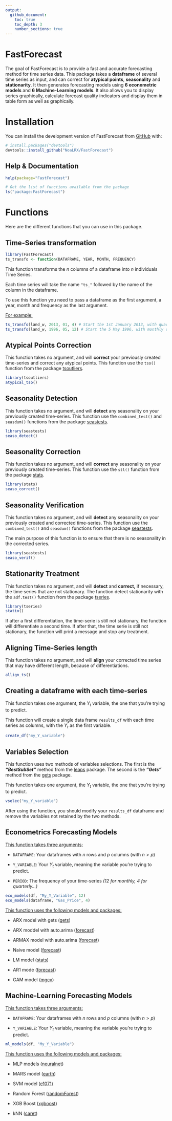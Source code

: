 ```yaml
---
output: 
  github_document:
    toc: true
    toc_depth: 3
    number_sections: true
---
```


<!-- README.md is generated from README.Rmd. Please edit that file -->

<!-- TOC_PLACEHOLDER -->

# FastForecast {.unnumbered}

<!-- badges: start -->

<!-- badges: end -->

The goal of FastForecast is to provide a fast and accurate forecasting method for time series data. This package takes a **dataframe** of several time series as input, and can correct for **atypical points**, **seasonality** and **stationarity**. It then generates forecasting models using **6 econometric models** and **6 Machine-Learning models**. It also allows you to display series graphically, calculate forecast quality indicators and display them in table form as well as graphically.

# Installation

You can install the development version of FastForecast from [GitHub](https://github.com/) with:

``` r
# install.packages("devtools")
devtools::install_github("NoaLRX/FastForecast")
```

## Help & Documentation

```r
help(package="FastForecast")

# Get the list of functions available from the package
ls("package:FastForecast")
```

# Functions

Here are the different functions that you can use in this package.

## Time-Series transformation

```r
library(FastForecast)
ts_transfo <- function(DATAFRAME, YEAR, MONTH, FREQUENCY)
```

This function transforms the $n$ columns of a dataframe into $n$ individuals Time Series.

Each time series will take the name `"ts_"` followed by the name of the column in the dataframe.

To use this function you need to pass a dataframe as the first argument, a year, month and frequency as the last argument.

[For example:]{.underline}

```r
ts_transfo(land_w, 2013, 01, 4) # Start the 1st January 2013, with quarterly data
ts_transfo(land_w, 1996, 05, 12) # Start the 5 May 1996, with monthly data
```

## Atypical Points Correction

This function takes no argument, and will **correct** your previously created time-series and correct any atypical points. This function use the `tso()` function from the package [tsoutliers](https://www.rdocumentation.org/packages/tsoutliers/versions/0.6-8/topics/tso).

```r
library(tsoutliers)
atypical_tso()
```

## Seasonality Detection

This function takes no argument, and will **detect** any seasonality on your previously created time-series. This function use the `combined_test()` and `seasdum()` functions from the package [seastests](https://www.rdocumentation.org/packages/seastests/versions/0.15.4).

```r
library(seastests)
seaso_detect()
```

## Seasonality Correction

This function takes no argument, and will **correct** any seasonality on your previously created time-series. This function use the `stl()` function from the package [stats](https://www.rdocumentation.org/packages/stats/versions/3.6.2/topics/stl).

```r
library(stats)
seaso_correct()
```

## Seasonality Verification

This function takes no argument, and will **detect** any seasonality on your previously created and corrected time-series. This function use the `combined_test()` and `seasdum()` functions from the package [seastests](https://www.rdocumentation.org/packages/seastests/versions/0.15.4).

The main purpose of this function is to ensure that there is no seasonality in the corrected series.

```r
library(seastests)
seaso_verif()
```

## Stationarity Treatment

This function takes no argument, and will **detect** and **correct,** if necessary, the time series that are not stationary. The function detect stationarity with the `adf.test()` function from the package [tseries](https://www.rdocumentation.org/packages/tseries/versions/0.10-54/topics/adf.test).

```r
library(tseries)
statio()
```

If after a first differentiation, the time-serie is still not stationary, the function will differentiate a second time. If after that, the time serie is still not stationary, the function will print a message and stop any treatment.

## Aligning Time-Series length

This function takes no argument, and will **align** your corrected time series that may have different length, because of differentiations.

```r
allign_ts()
```

## Creating a dataframe with each time-series

This function takes one argument, the $Y_t$ variable, the one that you're trying to predict.

This function will create a single data frame `results_df` with each time series as columns, with the $Y_t$ as the first variable.

```r
create_df("my_Y_variable")
```

## Variables Selection

This function uses two methods of variables selections. The first is the ***"BestSubSet"*** method from the [leaps](https://cran.r-project.org/web/packages/leaps/leaps.pdf) package. The second is the ***"Gets"*** method from the [gets](https://cran.r-project.org/web/packages/gets/gets.pdf) package.

This function takes one argument, the $Y_t$ variable, the one that you're trying to predict.

```r
vselec("my_Y_variable")
```

After using the function, you should modify your `results_df` dataframe and remove the variables not retained by the two methods.

## Econometrics Forecasting Models

[This function takes three arguments:]{.underline}

-   `DATAFRAME`: Your dataframes with $n$ rows and $p$ columns (with $n > p$)

-   `Y_VARIABLE`: Your $Y_t$ variable, meaning the variable you're trying to predict.

-   `PERIOD`: The frequency of your time-series *(12 for monthly, 4 for quarterly...)*

```r
eco_models(df, "My_Y_Variable", 12)
eco_models(dataframe, "Gas_Price", 4)
```

[This function uses the following models and packages:]{.underline}

-   ARX model with gets ([gets](https://cran.r-project.org/web/packages/gets/gets.pdf))

-   ARX moddel with auto.arima ([forecast](https://www.rdocumentation.org/packages/forecast/versions/8.21.1))

-   ARMAX model with auto.arima ([forecast](https://www.rdocumentation.org/packages/forecast/versions/8.21.1))

-   Naive model ([forecast](https://www.rdocumentation.org/packages/forecast/versions/8.21.1))

-   LM model ([stats](https://www.rdocumentation.org/packages/stats/versions/3.6.2))

-   AR1 mode ([forecast](https://www.rdocumentation.org/packages/forecast/versions/8.21.1))

-   GAM model ([mgcv](https://www.rdocumentation.org/packages/mgcv/versions/1.9-0))

## Machine-Learning Forecasting Models

[This function takes three arguments:]{.underline}

-   `DATAFRAME`: Your dataframes with $n$ rows and $p$ columns (with $n > p$)

-   `Y_VARIABLE`: Your $Y_t$ variable, meaning the variable you're trying to predict.

```r
ml_models(df, "My_Y_Variable")
```

[This function uses the following models and packages:]{.underline}

-   MLP models ([neuralnet](https://www.rdocumentation.org/packages/neuralnet/versions/1.44.2))

-   MARS model ([earth](https://www.rdocumentation.org/packages/earth/versions/5.3.2))

-   SVM model ([e1071](https://www.rdocumentation.org/packages/e1071/versions/1.1-3))

-   Random Forest ([randomForest](https://www.rdocumentation.org/packages/randomForest/versions/4.7-1.1))

-   XGB Boost ([xgboost](https://www.rdocumentation.org/packages/xgboost/versions/1.7.5.1))

-   kNN ([caret](https://www.rdocumentation.org/packages/caret/versions/6.0-94))
